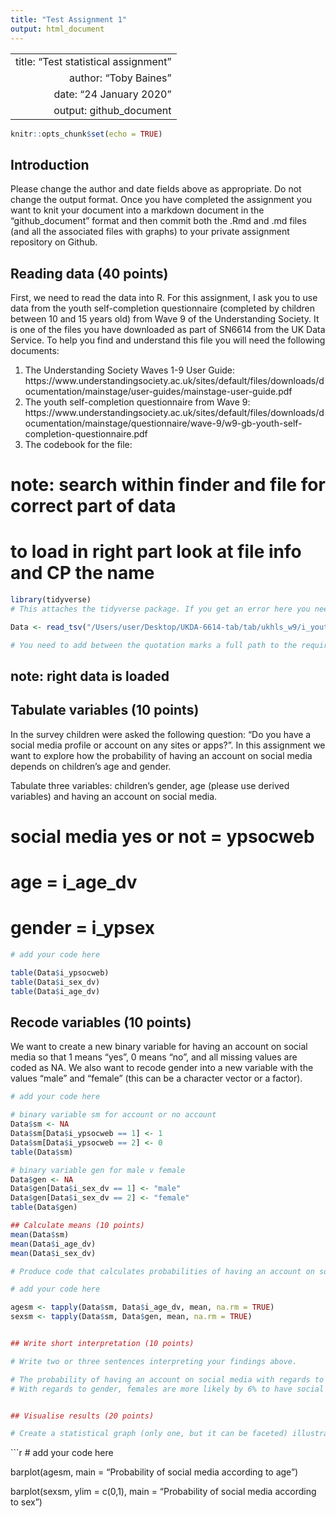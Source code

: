 ```yaml
---
title: "Test Assignment 1"
output: html_document
---
```


---
  title: "Test statistical assignment"
author: "Toby Baines"
date: "24 January 2020"
output: github_document
---
  
  ```r
knitr::opts_chunk$set(echo = TRUE)
```

## Introduction

Please change the author and date fields above as appropriate. Do not change the output format. Once you have completed the assignment you want to knit your document into a markdown document in the "github_document" format and then commit both the .Rmd and .md files (and all the associated files with graphs) to your private assignment repository on Github.

## Reading data (40 points)

First, we need to read the data into R. For this assignment, I ask you to use data from the youth self-completion questionnaire (completed by children between 10 and 15 years old) from Wave 9 of the Understanding Society. It is one of the files you have downloaded as part of SN6614 from the UK Data Service. To help you find and understand this file you will need the following documents:
  
1) The Understanding Society Waves 1-9 User Guide: https://www.understandingsociety.ac.uk/sites/default/files/downloads/documentation/mainstage/user-guides/mainstage-user-guide.pdf
2) The youth self-completion questionnaire from Wave 9: https://www.understandingsociety.ac.uk/sites/default/files/downloads/documentation/mainstage/questionnaire/wave-9/w9-gb-youth-self-completion-questionnaire.pdf
3) The codebook for the file: 

# note: search within finder and file for correct part of data
# to load in right part look at file info and CP the name 

```r

library(tidyverse)
# This attaches the tidyverse package. If you get an error here you need to install the package first. 

Data <- read_tsv("/Users/user/Desktop/UKDA-6614-tab/tab/ukhls_w9/i_youth.tab")

# You need to add between the quotation marks a full path to the required file on your computer.
```

## note: right data is loaded

## Tabulate variables (10 points)

In the survey children were asked the following question: "Do you have a social media profile or account on any sites or apps?". In this assignment we want to explore how the probability of having an account on social media depends on children's age and gender.

Tabulate three variables: children's gender, age (please use derived variables) and having an account on social media.

# social media yes or not = ypsocweb
# age = i_age_dv
# gender = i_ypsex

```r
# add your code here

table(Data$i_ypsocweb)
table(Data$i_sex_dv)
table(Data$i_age_dv)
```
## Recode variables (10 points)

We want to create a new binary variable for having an account on social media so that 1 means "yes", 0 means "no", and all missing values are coded as NA. We also want to recode gender into a new variable with the values "male" and "female" (this can be a character vector or a factor).

```r
# add your code here

# binary variable sm for account or no account
Data$sm <- NA
Data$sm[Data$i_ypsocweb == 1] <- 1
Data$sm[Data$i_ypsocweb == 2] <- 0
table(Data$sm)

# binary variable gen for male v female
Data$gen <- NA
Data$gen[Data$i_sex_dv == 1] <- "male"
Data$gen[Data$i_sex_dv == 2] <- "female"
table(Data$gen)

## Calculate means (10 points)
mean(Data$sm)
mean(Data$i_age_dv)
mean(Data$i_sex_dv)

# Produce code that calculates probabilities of having an account on social media (i.e. the mean of your new binary variable produced in the previous problem) by age and gender. 
```
```r
# add your code here

agesm <- tapply(Data$sm, Data$i_age_dv, mean, na.rm = TRUE)
sexsm <- tapply(Data$sm, Data$gen, mean, na.rm = TRUE)


## Write short interpretation (10 points)

# Write two or three sentences interpreting your findings above.

# The probability of having an account on social media with regards to age seems to show that the older you are the more likely you are to have a social media account. This is proven with 96% of of 15 year olds have some form of social media. 10 year olds in comparison are only 49% likely to have it.
# With regards to gender, females are more likely by 6% to have social media.


## Visualise results (20 points)

# Create a statistical graph (only one, but it can be faceted) illustrating your results (i.e. showing how the probability of having an account on social media changes with age and gender). Which type of statistical graph would be most appropriate for this?
```

```r
# add your code here

barplot(agesm,
        main = "Probability of social media according to age")

barplot(sexsm,
        ylim = c(0,1),
        main = "Probability of social media according to sex")